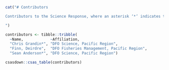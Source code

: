 ```r
cat("# Contributors

Contributors to the Science Response, where an asterisk ‘*’ indicates the primary author(s).

")
```

```r
contributors <- tibble::tribble(
  ~Name,            ~Affiliation,
  "Chris Grandin*", "DFO Science, Pacific Region",
  "Finn, Deirdre",  "DFO Fisheries Management, Pacific Region",
  "Sean Anderson*", "DFO Science, Pacific Region")
```

```r
csasdown::csas_table(contributors)
```

<!-- Decrease the table index by one to account for the contributors table: -->
\addtocounter{table}{-1}
